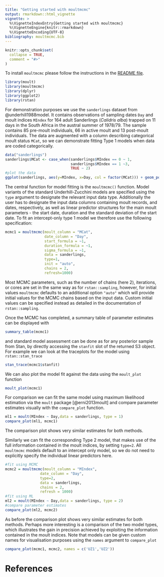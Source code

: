 ```yaml
---
title: "Getting started with moultmcmc"
output: rmarkdown::html_vignette
vignette: >
  %\VignetteIndexEntry{Getting started with moultmcmc}
  %\VignetteEngine{knitr::rmarkdown}
  %\VignetteEncoding{UTF-8}
bibliography: moultmcmc.bib
---
```


```r
knitr::opts_chunk$set(
  collapse = TRUE,
  comment = "#>"
)
```

To install `moultmcmc` please follow the instructions in the [README file](https://github.com/pboesu/moultmcmc#installation).

<!--**Note that as of January 2022 the moult package [@erni2013moult] is archived on CRAN because of an incompatibility with the upcoming R version 4.2.x. This vignette therefore relies on a patched version of the moult package for the time being. The patched version can be installed from github using the following command**-->

<!--
```r
#install patched moult package from github to avoid R CMD CHECK failures on R-devel
remotes::install_github('pboesu/moult', ref='patch_as_vector_error')
```
-->

```r
library(moult)
library(moultmcmc)
library(dplyr)
library(ggplot2)
library(rstan)
```

For demonstration purposes we use the `sanderlings` dataset from @underhill1988model. It contains observations of sampling dates `Day` and moult indices `MIndex` for 164 adult Sanderlings (*Calidris alba*) trapped on 11 days in the South Africa in the austral summer of 1978/79. The sample contains 85 pre-moult individuals, 66 in active moult and 13 post-moult individuals. The data are augmented with a column describing categorical moult status `MCat`, so we can demonstrate fitting Type 1 models when data are coded categorically.

```r
data("sanderlings")
sanderlings$MCat <- case_when(sanderlings$MIndex == 0 ~ 1,
                              sanderlings$MIndex == 1 ~3,
                              TRUE ~ 2)
#plot the data
ggplot(sanderlings, aes(y=MIndex, x=Day, col = factor(MCat))) + geom_point() +theme_classic()
```

The central function for model fitting is the `moultmcmc()` function. Model variants of the standard Underhill-Zucchini models are specified using the `type` argument to designate the relevant input data type. Additionally the user has to designate the input data columns containing moult records, and dates, respectively, as well as linear predictor structures for the main moult parameters - the start date, duration and the standard deviation of the start date. To fit an intercept-only type 1 model we therefore use the following specification:
```r
mcmc1 = moultmcmc(moult_column = "MCat",
                  date_column = "Day",
                  start_formula = ~1,
                  duration_formula = ~1,
                  sigma_formula = ~1,
                  data = sanderlings,
                  type=1,
                  init = "auto",
                  chains = 2,
                  refresh=1000)
```
Most MCMC parameters, such as the number of chains (here 2), iterations, or cores are set in the same way as for `rstan::sampling`, however, for initial values `moultmcmc` defaults to an additional option `"auto"` which will provide initial values for the MCMC chains based on the input data. Custom initial values can be specified instead as detailed in the documentation of `rstan::sampling`.

Once the MCMC has completed, a summary table of parameter estimates can be displayed with
```r
summary_table(mcmc1)
```
and standard model assessment can be done as for any posterior sample from Stan, by directly accessing the `stanfit` slot of the returned S3 object. For example we can look at the traceplots for the model using `rstan::stan_trace`
```r
stan_trace(mcmc1$stanfit)
```
We can also plot the model fit against the data using the `moult_plot` function
```r
moult_plot(mcmc1)
```




For comparison we can fit the same model using maximum likelihood estimation via the `moult` package [@erni2013moult] and compare parameter estimates visually with the `compare_plot` function.
```r
ml1 = moult(MIndex ~ Day,data = sanderlings, type = 1)
compare_plot(ml1, mcmc1)
```

The comparison plot shows very similar estimates for both methods.

Similarly we can fit the corresponding Type 2 model, that makes use of the full information contained in the moult indices, by setting `type=2`. All `moultmcmc` models default to an intercept only model, so we do not need to explicitly specify the individual linear predictors here.

```r
#fit using MCMC
mcmc2 = moultmcmc(moult_column = "MIndex",
                date_column = "Day",
                type=2,
                data = sanderlings,
                chains = 2,
                refresh = 1000)
#fit using ML
ml2 = moult(MIndex ~ Day,data = sanderlings, type = 2)
#compare parameter estimates
compare_plot(ml2, mcmc2)
```

As before the comparison plot shows very similar estimates for both methods. Perhaps more interesting is a comparison of the two model types, which illustrates the gain in precision achieved by exploiting the information contained in the moult indices. Note that models can be given custom names for visualisation purposes using the `names` argument to `compare_plot`
```r
compare_plot(mcmc1, mcmc2, names = c('UZ1','UZ2'))
```

# References


